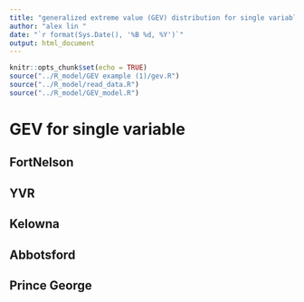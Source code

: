 ```yaml
---
title: "generalized extreme value (GEV) distribution for single variable "
author: "alex lin "
date: "`r format(Sys.Date(), '%B %d, %Y')`"
output: html_document
---
```



<script>
function toggleCollapsible(section) {
  var content = section.nextElementSibling;
  if (content.style.display === "none") {
    content.style.display = "block";
  } else {
    content.style.display = "none";
  }
}
</script>



```r
knitr::opts_chunk$set(echo = TRUE)
source("../R_model/GEV example (1)/gev.R") 
source("../R_model/read_data.R") 
source("../R_model/GEV_model.R") 


```


<h1 onclick="toggleCollapsible(this);">
<!--TEXT SHOWS: -->
<b>GEV for single variable</b>
</h1>
<div style="display:none;">  

</div>
<h2 onclick="toggleCollapsible(this);">
<!--TEXT SHOWS: -->
<b>FortNelson</b>
</h2>
<div style="display:none;">  


<h3 onclick="toggleCollapsible(this);">
<!--TEXT SHOWS: -->
<b>maxEHF</b>
</h3>
<div style="display:none;">  
```r
# Example usage
plots <- gev_analysis_plots(ehf_ymax_wide, "fn","Annual MAX EHF")
print(plots$qq_plot)
print(plots$return_level_plot)
print(plots$tail_behavior_plot)

```

</div>
<h3 onclick="toggleCollapsible(this);">
<!--TEXT SHOWS: -->
<b> avgexc</b>
</h3>
<div style="display:none;">  
```r
# Example usage
plots <- gev_analysis_plots(avgexc_ymax_wide, "fn","Annual MAX Avg Exc Temp")
print(plots$qq_plot)
print(plots$return_level_plot)
print(plots$tail_behavior_plot)

```

</div>


</div>
<h2 onclick="toggleCollapsible(this);">
<!--TEXT SHOWS: -->
<b>YVR</b>
</h2>
<div style="display:none;">  




<h3 onclick="toggleCollapsible(this);">
<!--TEXT SHOWS: -->
<b>maxEHF</b>
</h3>
<div style="display:none;">  
```r
# Example usage
plots <- gev_analysis_plots(ehf_ymax_wide, "yv","Annual MAX EHF")
print(plots$qq_plot)
print(plots$return_level_plot)
print(plots$tail_behavior_plot)

```

</div>
<h3 onclick="toggleCollapsible(this);">
<!--TEXT SHOWS: -->
<b> avgexc</b>
</h3>
<div style="display:none;"> 
```r
# Example usage
plots <- gev_analysis_plots(avgexc_ymax_wide, "yv","Annual MAX Avg Exc Temp")
print(plots$qq_plot)
print(plots$return_level_plot)
print(plots$tail_behavior_plot)

```



</div>

</div>
<h2 onclick="toggleCollapsible(this);">
<!--TEXT SHOWS: -->
<b>Kelowna</b>
</h2>
<div style="display:none;">  


<h3 onclick="toggleCollapsible(this);">
<!--TEXT SHOWS: -->
<b>maxEHF</b>
</h3>
<div style="display:none;">  
```r
# Example usage
plots <- gev_analysis_plots(ehf_ymax_wide, "ke","Annual MAX EHF")
print(plots$qq_plot)
print(plots$return_level_plot)
print(plots$tail_behavior_plot)

```

</div>
<h3 onclick="toggleCollapsible(this);">
<!--TEXT SHOWS: -->
<b> avgexc</b>
</h3>
<div style="display:none;"> 
```r
# Example usage
plots <- gev_analysis_plots(avgexc_ymax_wide, "ke","Annual MAX Avg Exc Temp")
print(plots$qq_plot)
print(plots$return_level_plot)
print(plots$tail_behavior_plot)

```



</div>

</div>
<h2 onclick="toggleCollapsible(this);">
<!--TEXT SHOWS: -->
<b>Abbotsford</b>
</h2>
<div style="display:none;">  


<h3 onclick="toggleCollapsible(this);">
<!--TEXT SHOWS: -->
<b>maxEHF</b>
</h3>
<div style="display:none;">  
```r
# Example usage
plots <- gev_analysis_plots(ehf_ymax_wide, "ab","Annual MAX EHF")
print(plots$qq_plot)
print(plots$return_level_plot)
print(plots$tail_behavior_plot)

```

</div>
<h3 onclick="toggleCollapsible(this);">
<!--TEXT SHOWS: -->
<b> avgexc</b>
</h3>
<div style="display:none;"> 
```r
# Example usage
plots <- gev_analysis_plots(avgexc_ymax_wide, "ab","Annual MAX Avg Exc Temp")
print(plots$qq_plot)
print(plots$return_level_plot)
print(plots$tail_behavior_plot)

```


</div>


</div>
<h2 onclick="toggleCollapsible(this);">
<!--TEXT SHOWS: -->
<b>Prince George</b>
</h2>
<div style="display:none;">  


<h3 onclick="toggleCollapsible(this);">
<!--TEXT SHOWS: -->
<b>maxEHF</b>
</h3>
<div style="display:none;">  
```r
# Example usage
plots <- gev_analysis_plots(ehf_ymax_wide, "pg","Annual MAX EHF")
print(plots$qq_plot)
print(plots$return_level_plot)
print(plots$tail_behavior_plot)

```

</div>
<h3 onclick="toggleCollapsible(this);">
<!--TEXT SHOWS: -->
<b> avgexc</b>
</h3>
<div style="display:none;"> 
```r
# Example usage
plots <- gev_analysis_plots(avgexc_ymax_wide, "pg","Annual MAX Avg Exc Temp")
print(plots$qq_plot)
print(plots$return_level_plot)
print(plots$tail_behavior_plot)

```



